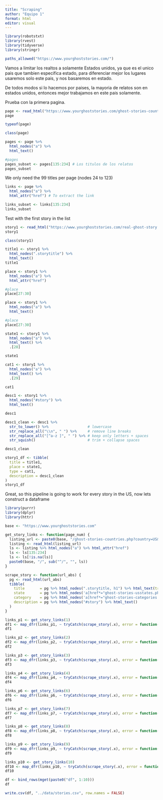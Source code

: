 ```yaml
---
title: "Scraping"
author: "Equipo 1"
format: html
editor: visual
---
```


```r
library(robotstxt)
library(rvest)
library(tidyverse)
library(stringr)
```

```r
paths_allowed("https://www.yourghoststories.com/")
```
Vamos a limitar los realtos a solamente Estados unidos, ya que es el unico pais que tambien especifica estado, para diferenciar mejor los lugares usaremos solo este pais, y nos basaremos en estado.

De todos modos si lo hacemos por paises, la mayoria de relatos son en estados unidos, entonces mejor trabajamos en este pais solamente.

Prueba con la primera pagina.

```r
page <- read_html("https://www.yourghoststories.com/ghost-stories-countries.php?country=US&page=1")
page
```
```r
typeof(page)
```

```r
class(page)
```

```r
pages <- page %>%
  html_nodes("a") %>%
  html_text()

#pages
pages_subset <- pages[135:234] # Los titulos de los relatos
pages_subset
```
We only need the 99 titles per page (nodes 24 to 123)

```r
links <- page %>%
  html_nodes("a") %>%
  html_attr("href") # To extract the link

links_subset <- links[135:234]
links_subset
```
Test with the first story in the list

```r
story1 <- read_html("https://www.yourghoststories.com/real-ghost-story.php?story=28577")
story1
```
```r
class(story1)
```

```r
title1 <- story1 %>%
  html_nodes(".storytitle") %>%
  html_text()
title1
```
```r
place <- story1 %>%
  html_nodes("a") %>%
  html_attr("href")

#place
place[27:30]
```


```r
place <- story1 %>%
  html_nodes("a") %>%
  html_text()

#place
place[27:30]
```

```r
state1 <- story1 %>%
  html_nodes("a") %>%
  html_text() %>%
  .[28]

state1
```

```r
cat1 <- story1 %>%
  html_nodes("a") %>%
  html_text() %>%
  .[29]

cat1
```

```r
desc1 <- story1 %>%
  html_nodes("#story") %>%
  html_text()

desc1
```

```r
desc1_clean <- desc1 %>%
  str_to_lower() %>%                  # lowercase
  str_replace_all("\\n", " ") %>%     # remove line breaks
  str_replace_all("[^a-z ]", " ") %>% # keep only letters + spaces
  str_squish()                        # trim + collapse spaces

desc1_clean
```


```r
story1_df <- tibble(
  title = title1,
  place = state1,
  type = cat1,
  description = desc1_clean
)
story1_df
```
Great, so this pipeline is going to work for every story in the US, now lets construct a dataframe

```r
library(purrr)
library(dplyr)
library(httr)
```

```r
base <- "https://www.yourghoststories.com"

get_story_links <- function(page_num) {
  listing_url <- paste0(base, "/ghost-stories-countries.php?country=US&page=", page_num)
  listing <- read_html(listing_url)
  ls <- listing %>% html_nodes("a") %>% html_attr("href")
  ls <- ls[135:234]
  ls <- ls[!is.na(ls)]
  paste0(base, "/", sub("^/", "", ls))
}

scrape_story <- function(url_abs) {
  pg <- read_html(url_abs)
  tibble(
    title       = pg %>% html_nodes(".storytitle, h1") %>% html_text(trim = TRUE) %>% .[1],
    state       = pg %>% html_nodes('a[href*="ghost-stories-usstates.php?state="]') %>% html_text(trim = TRUE) %>% .[1],
    category    = pg %>% html_nodes('a[href*="ghost-stories-categories.php?category="]') %>% html_text(trim = TRUE) %>% .[1],
    description = pg %>% html_nodes("#story") %>% html_text()
  )
}
```

```r
links_p1 <- get_story_links(1)
df1 <- map_dfr(links_p1, ~ tryCatch(scrape_story(.x), error = function(e) NULL))
df1
```

```r
links_p2 <- get_story_links(2)
df2 <- map_dfr(links_p2, ~ tryCatch(scrape_story(.x), error = function(e) NULL))
df2
```

```r
links_p3 <- get_story_links(3)
df3 <- map_dfr(links_p3, ~ tryCatch(scrape_story(.x), error = function(e) NULL))
df3
```

```r
links_p4 <- get_story_links(4)
df4 <- map_dfr(links_p4, ~ tryCatch(scrape_story(.x), error = function(e) NULL))
df4
```

```r
links_p6 <- get_story_links(6)
df6 <- map_dfr(links_p6, ~ tryCatch(scrape_story(.x), error = function(e) NULL))
df6
```

```r
links_p7 <- get_story_links(7)
df7 <- map_dfr(links_p7, ~ tryCatch(scrape_story(.x), error = function(e) NULL))
df7
```

```r
links_p8 <- get_story_links(8)
df8 <- map_dfr(links_p8, ~ tryCatch(scrape_story(.x), error = function(e) NULL))
df8
```

```r
links_p9 <- get_story_links(9)
df9 <- map_dfr(links_p9, ~ tryCatch(scrape_story(.x), error = function(e) NULL))
df9
```

```r
links_p10 <- get_story_links(10)
df10 <- map_dfr(links_p10, ~ tryCatch(scrape_story(.x), error = function(e) NULL))
df10
```

```r
df <- bind_rows(mget(paste0("df", 1:10)))
df
```

```r
write.csv(df, "../data/stories.csv", row.names = FALSE)
```

